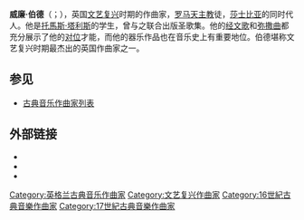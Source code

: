 {{noteTA
|T=zh-tw:威廉·拜爾德;zh-hk:威廉·拜特;zh-cn:威廉·伯德;
|1=zh-tw:拜爾德;zh-hk:拜特;zh-cn:伯德;
}}
{{Redirect|伯德}}
{{Infobox classical
| 中文名       = 
| 画像         = William Byrd.jpg
| 附注         =      
| 原文名       = William Byrd         
| 国别         = 英国    
| 出生日期     = 1540或1539年
| 出生地       = 林肯郡
| 逝世日期     = 1623年7月4日（83至84歲）
| 逝世地       = 埃塞克斯的斯通登梅西
| 所属时期     = [[文艺复兴音乐|文艺复兴]]
| 所属乐派     =  
| 擅长作品类型 = 宗教音乐，键盘音乐，其他器乐曲
| 代表作       = 圣歌集，升阶经，键盘曲集《[[内维尔夫人曲集|内维尔夫人曲集]]》、《{{le|处女时代|Parthenia (music)}}》中的一部分作品
| 师从         = [[托马斯·塔利斯|托马斯·塔利斯]]
| 学生         = {{le|托马斯·莫利|Thomas Morley}}，{{le|托马斯·汤姆金斯|Thomas Tomkins}}
| 官方网站     = 
| 簽名 = Signature-William Byrd.jpg
}}

'''威廉·伯德'''（{{lang-en|William Byrd}}；{{bd|1539或1540年||1623年|7月4日}}），英国[[文艺复兴音乐|文艺复兴]]时期的作曲家，[[罗马天主教|罗马天主教]]徒，[[莎士比亚|莎士比亚]]的同时代人。他是[[托馬斯·塔利斯|托馬斯·塔利斯]]的学生，曾与之联合出版圣歌集。他的[[经文歌|经文歌]]和[[弥撒曲|弥撒曲]]都充分展示了他的[[对位法|对位]]才能，而他的器乐作品也在音乐史上有重要地位。伯德堪称文艺复兴时期最杰出的英国作曲家之一。

== 参见 ==
* [[古典音乐作曲家列表|古典音乐作曲家列表]]

== 外部链接 ==
{{Commons category}}
* {{IMSLP|id=Byrd%2C_William}}
* {{ChoralWiki}}
* {{Find a Grave|9927927}}

{{Authority control}}

{{DEFAULTSORT:Byrd, William}}
[[Category:英格兰古典音乐作曲家|Category:英格兰古典音乐作曲家]]
[[Category:文艺复兴作曲家|Category:文艺复兴作曲家]]
[[Category:16世紀古典音樂作曲家|Category:16世紀古典音樂作曲家]]
[[Category:17世紀古典音樂作曲家|Category:17世紀古典音樂作曲家]]
{{Classical-composer-stub}}